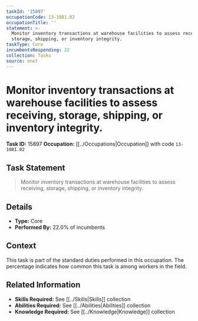 ```yaml
---
taskId: '15897'
occupationCode: 13-1081.02
occupationTitle: ''
statement: >-
  Monitor inventory transactions at warehouse facilities to assess receiving,
  storage, shipping, or inventory integrity.
taskType: Core
incumbentsResponding: 22
collection: Tasks
source: onet
---
```

# Monitor inventory transactions at warehouse facilities to assess receiving, storage, shipping, or inventory integrity.

**Task ID:** 15897
**Occupation:** [[../Occupations|Occupation]] with code `13-1081.02`

## Task Statement

> Monitor inventory transactions at warehouse facilities to assess receiving, storage, shipping, or inventory integrity.

## Details

- **Type:** Core
- **Performed By:** 22.0% of incumbents

## Context

This task is part of the standard duties performed in this occupation. The percentage indicates how common this task is among workers in the field.

## Related Information

- **Skills Required:** See [[../Skills|Skills]] collection
- **Abilities Required:** See [[../Abilities|Abilities]] collection
- **Knowledge Required:** See [[../Knowledge|Knowledge]] collection
